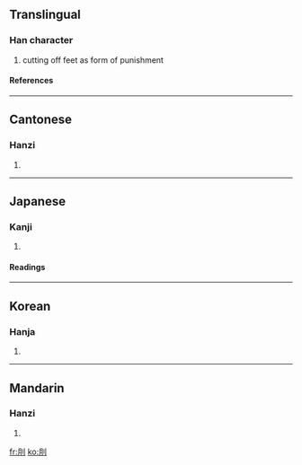 ==Translingual==
===Han character===
{{Han char|rad=刀|as=04|sn=6|four=7220<sub>0</sub>|canj=月中弓 (BLN)}}
# cutting off feet as form of punishment
====References====
{{Han ref|kx=0137.250|dkj=01900|dj=0309.120|hdz=10327.070|uh=5216|ud=21014|bh=A647|bd=42567}}
----
==Cantonese==
===Hanzi===
{{yue-hanzi|jyut=|y=yut6}}
# {{defn|Cantonese}}
----
==Japanese==
===Kanji===
{{ja-kanji|grade=|rs=刀04}}
# {{defn|Japanese}}
====Readings====
{{ja-readings|on=[[げつ]] (getsu), [[ぐち]] (guchi), [[ごつ]] (gotsu), [[ごち]] (gochi), [[かつ]] (katsu)|kun=[[きる]] (kiru), [[あやふい]] (ayafui)}}
----
==Korean==
===Hanja===
{{ko-hanja|hangeul=월|rv=wol|mr=wŏl}}
# {{defn|Korean}}
----
==Mandarin==
===Hanzi===
{{cmn-hanzi|pin=[[yuè]] (yue4)|wg=yüeh<sup>4</sup>}}
# {{defn|Mandarin}}

[[fr:刖]]
[[ko:刖]]